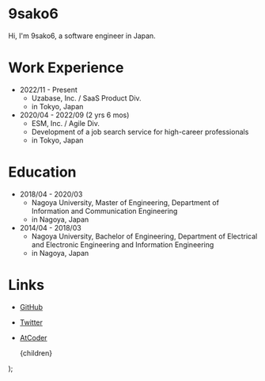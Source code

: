 
# 9sako6

Hi, I'm 9sako6, a software engineer in Japan.

# Work Experience

- 2022/11 - Present
  - Uzabase, Inc. / SaaS Product Div.
  - in Tokyo, Japan
- 2020/04 - 2022/09 (2 yrs 6 mos)
  - ESM, Inc. / Agile Div.
  - Development of a job search service for high-career professionals
  - in Tokyo, Japan

# Education

- 2018/04 - 2020/03
  - Nagoya University, Master of Engineering, Department of Information and Communication Engineering
  - in Nagoya, Japan
- 2014/04 - 2018/03
  - Nagoya University, Bachelor of Engineering, Department of Electrical and Electronic Engineering and Information Engineering
  - in Nagoya, Japan

# Links

- [GitHub](https://github.com/9sako6)
- [Twitter](https://twitter.com/9sako6)
- [AtCoder](https://atcoder.jp/users/qsako6)

  <Layout>
    <MarkdownWrapper>{children}</MarkdownWrapper>
  </Layout>
);
